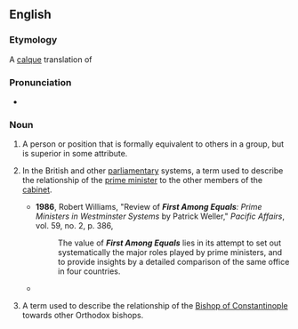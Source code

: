 ==English==

===Etymology===
A [[calque]] translation of {{etyl|la|en}} {{m|la|primus inter pares|}}

===Pronunciation===
* {{audio|en|en-au-first among equals.ogg|Audio (AU)}}

===Noun===
{{en-noun|firsts among equals}}

# {{lb|en|idiomatic}} A person or position that is formally equivalent to others in a group, but is superior in some attribute.
# {{lb|en|UK politics}} In the British and other [[parliamentary]] systems, a term used to describe the relationship of the [[prime minister]] to the other members of the [[cabinet]].
#* '''1986''', Robert Williams, "Review of '''''First Among Equals''': Prime Ministers in Westminster Systems'' by Patrick Weller," ''Pacific Affairs'', vol. 59, no. 2, p. 386,
#*: The value of '''''First Among Equals''''' lies in its attempt to set out systematically the major roles played by prime ministers, and to provide insights by a detailed comparison of the same office in four countries.
#* {{quote-book|en|title=The Book I Won't be Writing and Other Essays|author=H. Y. Sharada Prasad|year=2003||page=40|passage=I wonder whether Margaret Thatcher, Harold Macmillan, Winston Churchill, Lloyd George, Benjamin Disraeli and William Gladstone (going back in time) thought of themselves as mere '''firsts among equals'''.}}
# {{lb|en|Eastern Orthodoxy}} A term used to describe the relationship of the [[w:Bishop of Constantinople|Bishop of Constantinople]] towards other Orthodox bishops.